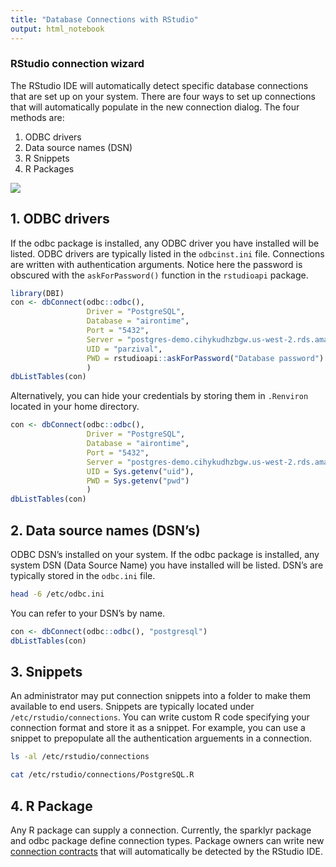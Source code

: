 ```yaml
---
title: "Database Connections with RStudio"
output: html_notebook
---
```


### RStudio connection wizard

The RStudio IDE will automatically detect specific database connections that are set up on your system. There are four ways to set up connections that will automatically populate in the new connection dialog. The four methods are:

1. ODBC drivers
2. Data source names (DSN)
3. R Snippets
4. R Packages

![](connections.png)


## 1. ODBC drivers

If the odbc package is installed, any ODBC driver you have installed will be listed. ODBC drivers are typically listed in the `odbcinst.ini` file. Connections are written with authentication arguments. Notice here the password is obscured with the `askForPassword()` function in the `rstudioapi` package.


```r
library(DBI)
con <- dbConnect(odbc::odbc(),
                 Driver = "PostgreSQL",
                 Database = "airontime",
                 Port = "5432",
                 Server = "postgres-demo.cihykudhzbgw.us-west-2.rds.amazonaws.com", 
                 UID = "parzival", 
                 PWD = rstudioapi::askForPassword("Database password")
                 )
dbListTables(con)
```

Alternatively, you can hide your credentials by storing them in `.Renviron` located in your home directory.

```r
con <- dbConnect(odbc::odbc(),
                 Driver = "PostgreSQL",
                 Database = "airontime",
                 Port = "5432",
                 Server = "postgres-demo.cihykudhzbgw.us-west-2.rds.amazonaws.com", 
                 UID = Sys.getenv("uid"), 
                 PWD = Sys.getenv("pwd")
                 )
dbListTables(con)
```


## 2. Data source names (DSN's)

ODBC DSN's installed on your system. If the odbc package is installed, any system DSN (Data Source Name) you have installed will be listed. DSN's are typically stored in the `odbc.ini` file.

```bash
head -6 /etc/odbc.ini
```

You can refer to your DSN's by name.

```r
con <- dbConnect(odbc::odbc(), "postgresql")
dbListTables(con)
```

## 3. Snippets

An administrator may put connection snippets into a folder to make them available to end users. Snippets are typically located under `/etc/rstudio/connections`. You can write custom R code specifying your connection format and store it as a snippet. For example, you can use a snippet to prepopulate all the authentication arguements in a connection.

```bash
ls -al /etc/rstudio/connections
```

```bash
cat /etc/rstudio/connections/PostgreSQL.R
```

## 4. R Package

Any R package can supply a connection. Currently, the sparklyr package and odbc package define connection types. Package owners can write new [connection contracts](https://rstudio.github.io/rstudio-extensions/connections-contract.html) that will automatically be detected by the RStudio IDE.

